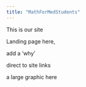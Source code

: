 ```yaml
---
title: "MathForMedStudents"
---
```


This is our site

Landing page here,

add a 'why'

direct to site links

a large graphic here
